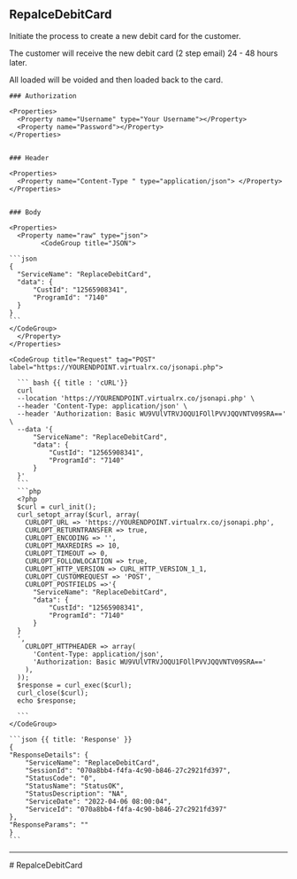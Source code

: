 ## RepalceDebitCard

Initiate the process to create a new debit card for the customer.

The customer will receive the new debit card (2 step email) 24 - 48 hours later.

All loaded will be voided and then loaded back to the card.


<Row>
  <Col>

    ### Authorization

    <Properties>
      <Property name="Username" type="Your Username"></Property>
      <Property name="Password"></Property>
    </Properties>


    ### Header

    <Properties>
      <Property name="Content-Type " type="application/json"> </Property>
    </Properties>

    
    ### Body

    <Properties>
      <Property name="raw" type="json">
            <CodeGroup title="JSON">

    ```json
    {
      "ServiceName": "ReplaceDebitCard",
      "data": {
          "CustId": "12565908341",
          "ProgramId": "7140"
      }
    }
    ```
    </CodeGroup>
      </Property>
    </Properties>

    

  </Col>
  <Col sticky>

    <CodeGroup title="Request" tag="POST" label="https://YOURENDPOINT.virtualrx.co/jsonapi.php">

      ``` bash {{ title : 'cURL'}}
      curl
      --location 'https://YOURENDPOINT.virtualrx.co/jsonapi.php' \
      --header 'Content-Type: application/json' \
      --header 'Authorization: Basic WU9VUlVTRVJOQU1FOllPVVJQQVNTV09SRA==' \
      --data '{
          "ServiceName": "ReplaceDebitCard",
          "data": {
              "CustId": "12565908341",
              "ProgramId": "7140"
          }
      }'
      ```
      ```php
      <?php
      $curl = curl_init();
      curl_setopt_array($curl, array(
        CURLOPT_URL => 'https://YOURENDPOINT.virtualrx.co/jsonapi.php',
        CURLOPT_RETURNTRANSFER => true,
        CURLOPT_ENCODING => '',
        CURLOPT_MAXREDIRS => 10,
        CURLOPT_TIMEOUT => 0,
        CURLOPT_FOLLOWLOCATION => true,
        CURLOPT_HTTP_VERSION => CURL_HTTP_VERSION_1_1,
        CURLOPT_CUSTOMREQUEST => 'POST',
        CURLOPT_POSTFIELDS =>'{
          "ServiceName": "ReplaceDebitCard",
          "data": {
              "CustId": "12565908341",
              "ProgramId": "7140"
          }
      }
      ',
        CURLOPT_HTTPHEADER => array(
          'Content-Type: application/json',
          'Authorization: Basic WU9VUlVTRVJOQU1FOllPVVJQQVNTV09SRA=='
        ),
      ));
      $response = curl_exec($curl);
      curl_close($curl);
      echo $response;

      ```
    </CodeGroup>

    ```json {{ title: 'Response' }}
    {
    "ResponseDetails": {
        "ServiceName": "ReplaceDebitCard",
        "SessionId": "070a8bb4-f4fa-4c90-b846-27c2921fd397",
        "StatusCode": "0",
        "StatusName": "StatusOK",
        "StatusDescription": "NA",
        "ServiceDate": "2022-04-06 08:00:04",
        "ServiceId": "070a8bb4-f4fa-4c90-b846-27c2921fd397"
    },
    "ResponseParams": ""
    }
    ```

  </Col>
</Row>

---
<div style={{display : 'none'}}>
# RepalceDebitCard
</div>